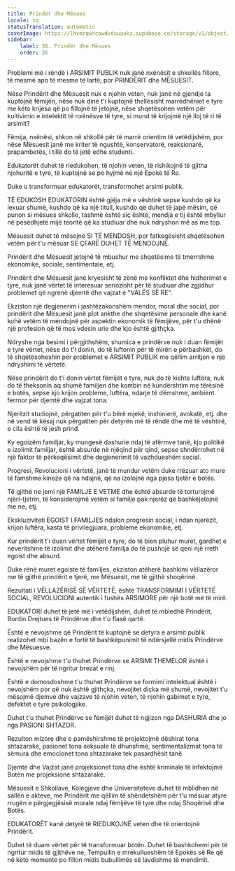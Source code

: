 ```yaml
---
title: Prindër dhe Mësues
locale: sq
statusTranslation: automatic
coverImage: https://lhvmrqwrcowdvduuaukz.supabase.co/storage/v1/object/public/strapi-uploads/small_cover-educacion-fundamental.webp-2d51a7828a2b1309555be27f7e2a61a0.webp
sidebar:
    label: 36. Prindër dhe Mësues
    order: 36
---
```

Problemi më i rëndë i ARSIMIT PUBLIK nuk janë nxënësit e shkollës fillore, të mesme apo të mesme të lartë, por PRINDËRIT dhe MËSUESIT.

Nëse Prindërit dhe Mësuesit nuk e njohin veten, nuk janë në gjendje ta kuptojnë fëmijën, nëse nuk dinë t'i kuptojnë thellësisht marrëdhëniet e tyre me këto krijesa që po fillojnë të jetojnë, nëse shqetësohen vetëm për kultivimin e intelektit të nxënësve të tyre, si mund të krijojmë një lloj të ri të arsimit?

Fëmija, nxënësi, shkon në shkollë për të marrë orientim të vetëdijshëm, por nëse Mësuesit janë me kriter të ngushtë, konservatorë, reaksionarë, prapambetës, i tillë do të jetë edhe studenti.

Edukatorët duhet të riedukohen, të njohin veten, të rishikojnë të gjitha njohuritë e tyre, të kuptojnë se po hyjmë në një Epokë të Re.

Duke u transformuar edukatorët, transformohet arsimi publik.

TË EDUKOSH EDUKATORIN është gjëja më e vështirë sepse kushdo që ka lexuar shumë, kushdo që ka një titull, kushdo që duhet të japë mësim, që punon si mësues shkolle, tashmë është siç është, mendja e tij është mbyllur në pesëdhjetë mijë teoritë që ka studiuar dhe nuk ndryshon më as me top.

Mësuesit duhet të mësojnë SI TË MENDOSH, por fatkeqësisht shqetësohen vetëm për t'u mësuar SE ÇFARË DUHET TË MENDOJNË.

Prindërit dhe Mësuesit jetojnë të mbushur me shqetësime të tmerrshme ekonomike, sociale, sentimentale, etj.

Prindërit dhe Mësuesit janë kryesisht të zënë me konfliktet dhe hidhërimet e tyre, nuk janë vërtet të interesuar seriozisht për të studiuar dhe zgjidhur problemet që ngrenë djemtë dhe vajzat e "VALËS SË RE".

Ekziston një degjenerim i jashtëzakonshëm mendor, moral dhe social, por prindërit dhe Mësuesit janë plot ankthe dhe shqetësime personale dhe kanë kohë vetëm të mendojnë për aspektin ekonomik të fëmijëve, për t'u dhënë një profesion që të mos vdesin urie dhe kjo është gjithçka.

Ndryshe nga besimi i përgjithshëm, shumica e prindërve nuk i duan fëmijët e tyre vërtet, nëse do t'i donin, do të luftonin për të mirën e përbashkët, do të shqetësoheshin për problemet e ARSIMIT PUBLIK me qëllim arritjen e një ndryshimi të vërtetë.

Nëse prindërit do t'i donin vërtet fëmijët e tyre, nuk do të kishte luftëra, nuk do të theksonin aq shumë familjen dhe kombin në kundërshtim me tërësinë e botës, sepse kjo krijon probleme, luftëra, ndarje të dëmshme, ambient ferrnor për djemtë dhe vajzat tona.

Njerëzit studiojnë, përgatiten për t'u bërë mjekë, inxhinierë, avokatë, etj. dhe në vend të kësaj nuk përgatiten për detyrën më të rëndë dhe më të vështirë, e cila është të jesh prind.

Ky egoizëm familjar, ky mungesë dashurie ndaj të afërmve tanë, kjo politikë e izolimit familjar, është absurde në njëqind për qind, sepse shndërrohet në një faktor të përkeqësimit dhe degjenerimit të vazhdueshëm social.

Progresi, Revolucioni i vërtetë, janë të mundur vetëm duke rrëzuar ato mure të famshme kineze që na ndajnë, që na izolojnë nga pjesa tjetër e botës.

Të gjithë ne jemi një FAMILJE E VETME dhe është absurde të torturojmë njëri-tjetrin, të konsiderojmë vetëm si familje pak njerëz që bashkëjetojnë me ne, etj.

Ekskluziviteti EGOIST I FAMILJES ndalon progresin social, i ndan njerëzit, krijon luftëra, kasta të privilegjuara, probleme ekonomike, etj.

Kur prindërit t'i duan vërtet fëmijët e tyre, do të bien pluhur muret, gardhet e neveritshme të izolimit dhe atëherë familja do të pushojë së qeni një rreth egoist dhe absurd.

Duke rënë muret egoiste të familjes, ekziston atëherë bashkimi vëllazëror me të gjithë prindërit e tjerë, me Mësuesit, me të gjithë shoqërinë.

Rezultati i VËLLAZËRISË SË VËRTETË, është TRANSFORMIMI I VËRTETË SOCIAL, REVOLUCIONI autentik i fushës ARSIMORE për një botë më të mirë.

EDUKATORI duhet të jetë më i vetëdijshëm, duhet të mbledhë Prindërit, Bordin Drejtues të Prindërve dhe t'u flasë qartë.

Është e nevojshme që Prindërit të kuptojnë se detyra e arsimit publik realizohet mbi bazën e fortë të bashkëpunimit të ndërsjellë midis Prindërve dhe Mësuesve.

Është e nevojshme t'u thuhet Prindërve se ARSIMI THEMELOR është i nevojshëm për të ngritur brezat e rinj.

Është e domosdoshme t'u thuhet Prindërve se formimi intelektual është i nevojshëm por që nuk është gjithçka, nevojitet diçka më shumë, nevojitet t'u mësojmë djemve dhe vajzave të njohin veten, të njohin gabimet e tyre, defektet e tyre psikologjike.

Duhet t'u thuhet Prindërve se fëmijët duhet të ngjizen nga DASHURIA dhe jo nga PASIONI SHTAZOR.

Rezulton mizore dhe e pamëshirshme të projektojmë dëshirat tona shtazarake, pasionet tona seksuale të dhunshme, sentimentalizmat tona të sëmura dhe emocionet tona shtazarake tek pasardhësit tanë.

Djemtë dhe Vajzat janë projeksionet tona dhe është kriminale të infektojmë Botën me projeksione shtazarake.

Mësuesit e Shkollave, Kolegjeve dhe Universiteteve duhet të mblidhen në sallën e akteve, me Prindërit me qëllim të shëndetshëm për t'u mësuar atyre rrugën e përgjegjësisë morale ndaj fëmijëve të tyre dhe ndaj Shoqërisë dhe Botës.

EDUKATORËT kanë detyrë të RIEDUKOJNË veten dhe të orientojnë Prindërit.

Duhet të duam vërtet për të transformuar botën. Duhet të bashkohemi për të ngritur midis të gjithëve ne, Tempullin e mrekullueshëm të Epokës së Re që në këto momente po fillon midis bubullimës së lavdishme të mendimit.

